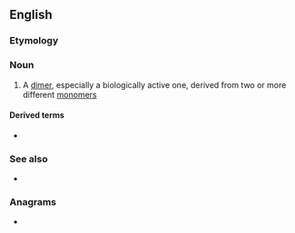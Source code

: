 ==English==

===Etymology===
{{prefix|en|hetero|dimer}}

===Noun===
{{en-noun}}

# {{lb|en|chemistry|biochemistry}} A [[dimer]], especially a biologically active one, derived from two or more different [[monomer]]s

====Derived terms====
* {{l|en|heterodimeric}}

===See also===
* {{l|en|homodimer}}

===Anagrams===
* {{anagrams|en|a=deeehimorrt|diheteromer}}